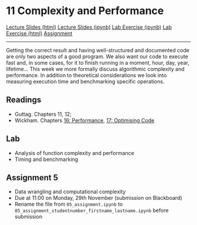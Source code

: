 # 11 Complexity and Performance

<div id="buttons">
<a class="btn btn-primary btn-lg" role="button" href="lectures/11_week.html">Lecture Slides (html)</a>
<a class="btn btn-secondary btn-lg" role="button" href="https://github.com/ASDS-TCD/POP77001_Computer_Programming_2021/blob/main/lectures/11_week.ipynb">Lecture Slides (ipynb)</a>
<a class="btn btn-success btn-lg" role="button" href="https://github.com/ASDS-TCD/POP77001_Computer_Programming_2021/blob/main/labs/11_week.ipynb">Lab Exercise (ipynb)</a>
<a class="btn btn-secondary btn-lg" role="button" href="labs/11_week.html">Lab Exercise (html)</a>
<a class="btn btn-danger btn-lg" role="button" href="https://github.com/ASDS-TCD/POP77001_Computer_Programming_2021/blob/main/assignments/05_assignment.ipynb">Assignment</a>
</div>
---

Getting the correct result and having well-structured and documented code are only two aspects of a good program. We also want our code to execute fast and, in some cases, for it to finish running in a moment, hour, day, year, lifetime... This week we more formally discuss algorithmic complexity and performance. In addition to theoretical considerations we look into measuring execution time and benchmarking specific operations. 

## Readings

- Guttag. Chapters 11, 12;
- Wickham. Chapters [16: Performance](http://adv-r.had.co.nz/Performance.html), [17: Optimising Code](http://adv-r.had.co.nz/Profiling.html)

## Lab

- Analysis of function complexity and performance
- Timing and benchmarking

## Assignment 5

- Data wrangling and computational complexity
- Due at 11:00 on Monday, 29th November (submission on Blackboard)
- Rename the file from `05_assignment.ipynb` to `05_assignment_studentnumber_firstname_lastname.ipynb` before submission
